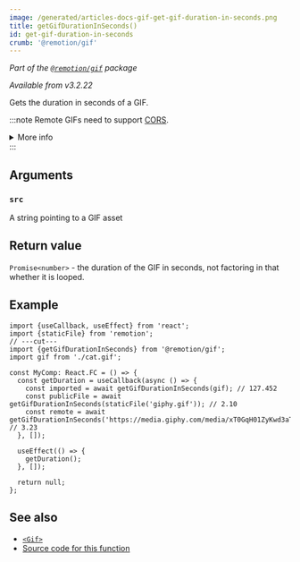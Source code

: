 ```yaml
---
image: /generated/articles-docs-gif-get-gif-duration-in-seconds.png
title: getGifDurationInSeconds()
id: get-gif-duration-in-seconds
crumb: '@remotion/gif'
---
```


_Part of the [`@remotion/gif`](/docs/gif) package_

_Available from v3.2.22_

Gets the duration in seconds of a GIF.

:::note
Remote GIFs need to support [CORS](https://developer.mozilla.org/en-US/docs/Web/HTTP/CORS).

<details>
  <summary>More info</summary>
  <ul>
    <li>
      Remotion's origin is usually <code>http://localhost:3000</code>, but it may be different if rendering on Lambda or the port is busy.
    </li>
    <li>
      You can <a href="/docs/chromium-flags#--disable-web-security">disable CORS</a> during renders.
    </li>
  </ul>
</details>
:::

## Arguments

### `src`

A string pointing to a GIF asset

## Return value

`Promise<number>` - the duration of the GIF in seconds, not factoring in that whether it is looped.

## Example

```tsx twoslash
import {useCallback, useEffect} from 'react';
import {staticFile} from 'remotion';
// ---cut---
import {getGifDurationInSeconds} from '@remotion/gif';
import gif from './cat.gif';

const MyComp: React.FC = () => {
  const getDuration = useCallback(async () => {
    const imported = await getGifDurationInSeconds(gif); // 127.452
    const publicFile = await getGifDurationInSeconds(staticFile('giphy.gif')); // 2.10
    const remote = await getGifDurationInSeconds('https://media.giphy.com/media/xT0GqH01ZyKwd3aT3G/giphy.gif'); // 3.23
  }, []);

  useEffect(() => {
    getDuration();
  }, []);

  return null;
};
```

## See also

- [`<Gif>`](/docs/gif/gif)
- [Source code for this function](https://github.com/remotion-dev/remotion/blob/main/packages/gif/src/get-gif-duration-in-seconds.ts)
